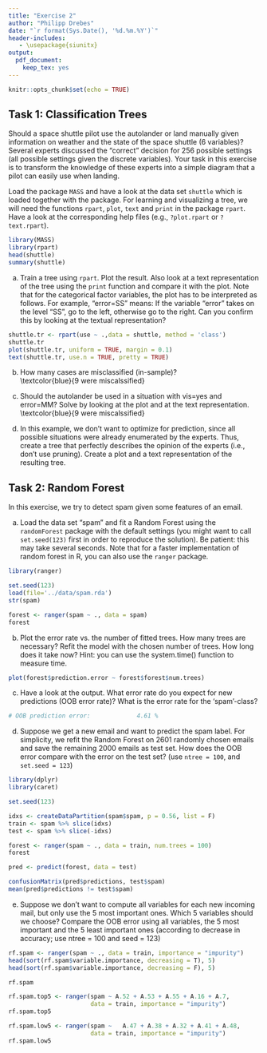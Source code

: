 ```yaml
---
title: "Exercise 2"
author: "Philipp Drebes"
date: "`r format(Sys.Date(), '%d.%m.%Y')`"
header-includes:
   - \usepackage{siunitx}
output:
  pdf_document:
    keep_tex: yes
---
```


```r
knitr::opts_chunk$set(echo = TRUE)
```

## Task 1: Classification Trees

Should a space shuttle pilot use the autolander or land manually given information on weather and the state of the space shuttle (6 variables)? Several experts discussed the "correct" decision for 256 possible settings (all possible settings given the discrete variables). Your task in this exercise is to transform the knowledge of these experts into a simple diagram that a pilot can easily use when landing.

Load the package `MASS` and have a look at the data set `shuttle` which is loaded together with the package. For learning and visualizing a tree, we will need the functions `rpart`, `plot`, `text` and `print` in the package `rpart`. Have a look at the corresponding help files (e.g., `?plot.rpart` or `?text.rpart`).

```r
library(MASS)
library(rpart)
head(shuttle)
summary(shuttle)
```

a)  Train a tree using `rpart`. Plot the result. Also look at a text representation of the tree using the `print` function and compare it with the plot. Note that for the categorical factor variables, the plot has to be interpreted as follows. For example, "error=SS" means: If the variable "error" takes on the level "SS", go to the left, otherwise go to the right. Can you confirm this by looking at the textual representation?

```r
shuttle.tr <- rpart(use ~ .,data = shuttle, method = 'class')
shuttle.tr
plot(shuttle.tr, uniform = TRUE, margin = 0.1)
text(shuttle.tr, use.n = TRUE, pretty = TRUE)
```

b)  How many cases are misclassified (in-sample)?\
    \\textcolor{blue}{9 were miscalssified}

c)  Should the autolander be used in a situation with vis=yes and error=MM? Solve by looking at the plot and at the text representation.\
    \\textcolor{blue}{9 were miscalssified}

d)  In this example, we don't want to optimize for prediction, since all possible situations were already enumerated by the experts. Thus, create a tree that perfectly describes the opinion of the experts (i.e., don't use pruning). Create a plot and a text representation of the resulting tree.

## Task 2: Random Forest

In this exercise, we try to detect spam given some features of an email.

a)  Load the data set "spam" and fit a Random Forest using the `randomForest` package with the default settings (you might want to call `set.seed(123)` first in order to reproduce the solution). Be patient: this may take several seconds. Note that for a faster implementation of random forest in R, you can also use the `ranger` package.

```r
library(ranger)

set.seed(123)
load(file='../data/spam.rda')
str(spam)

forest <- ranger(spam ~ ., data = spam)
forest
```

b)  Plot the error rate vs. the number of fitted trees. How many trees are necessary? Refit the model with the chosen number of trees. How long does it take now? Hint: you can use the system.time() function to measure time.

```r
plot(forest$prediction.error ~ forest$forest$num.trees)
```

c)  Have a look at the output. What error rate do you expect for new predictions (OOB error rate)? What is the error rate for the 'spam'-class?

```r
# OOB prediction error:             4.61 %
```

d)  Suppose we get a new email and want to predict the spam label. For simplicity, we refit the Random Forest on 2601 randomly chosen emails and save the remaining 2000 emails as test set. How does the OOB error compare with the error on the test set? (use `ntree = 100`, and `set.seed = 123`)

```r
library(dplyr)
library(caret)

set.seed(123)

idxs <- createDataPartition(spam$spam, p = 0.56, list = F)
train <- spam %>% slice(idxs)
test <- spam %>% slice(-idxs)

forest <- ranger(spam ~ ., data = train, num.trees = 100)
forest

pred <- predict(forest, data = test)

confusionMatrix(pred$predictions, test$spam)
mean(pred$predictions != test$spam)
```

e)  Suppose we don't want to compute all variables for each new incoming mail, but only use the 5 most important ones. Which 5 variables should we choose? Compare the OOB error using all variables, the 5 most important and the 5 least important ones (according to decrease in accuracy; use ntree = 100 and seed = 123)

```r
rf.spam <- ranger(spam ~ ., data = train, importance = "impurity")
head(sort(rf.spam$variable.importance, decreasing = T), 5)
head(sort(rf.spam$variable.importance, decreasing = F), 5)

rf.spam

rf.spam.top5 <- ranger(spam ~ A.52 + A.53 + A.55 + A.16 + A.7, 
                       data = train, importance = "impurity")
rf.spam.top5

rf.spam.low5 <- ranger(spam ~   A.47 + A.38 + A.32 + A.41 + A.48, 
                       data = train, importance = "impurity")
rf.spam.low5

```
